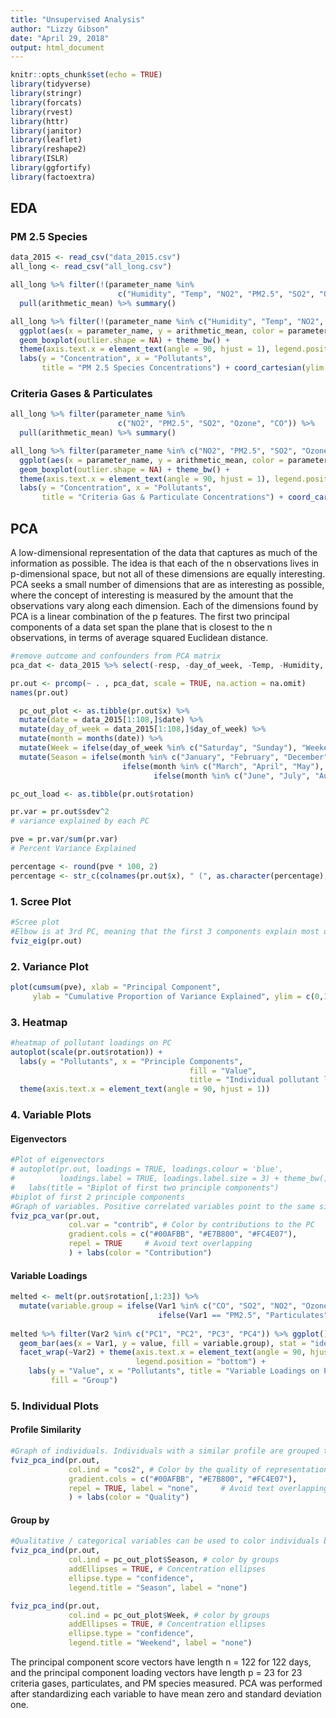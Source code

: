 ```yaml
---
title: "Unsupervised Analysis"
author: "Lizzy Gibson"
date: "April 29, 2018"
output: html_document
---
```


```r
knitr::opts_chunk$set(echo = TRUE)
library(tidyverse)
library(stringr)
library(forcats)
library(rvest)
library(httr)
library(janitor)
library(leaflet)
library(reshape2)
library(ISLR)
library(ggfortify)
library(factoextra)
```

## EDA

### PM 2.5 Species
```r
data_2015 <- read_csv("data_2015.csv")
all_long <- read_csv("all_long.csv")

all_long %>% filter(!(parameter_name %in% 
                        c("Humidity", "Temp", "NO2", "PM2.5", "SO2", "Ozone", "CO"))) %>%
  pull(arithmetic_mean) %>% summary()

all_long %>% filter(!(parameter_name %in% c("Humidity", "Temp", "NO2", "PM2.5", "SO2", "Ozone", "CO"))) %>% 
  ggplot(aes(x = parameter_name, y = arithmetic_mean, color = parameter_name)) + 
  geom_boxplot(outlier.shape = NA) + theme_bw() + 
  theme(axis.text.x = element_text(angle = 90, hjust = 1), legend.position = "none") +
  labs(y = "Concentration", x = "Pollutants", 
       title = "PM 2.5 Species Concentrations") + coord_cartesian(ylim = c(0, 1.25))
```

### Criteria Gases & Particulates
```r
all_long %>% filter(parameter_name %in% 
                        c("NO2", "PM2.5", "SO2", "Ozone", "CO")) %>%
  pull(arithmetic_mean) %>% summary()

all_long %>% filter(parameter_name %in% c("NO2", "PM2.5", "SO2", "Ozone", "CO")) %>% 
  ggplot(aes(x = parameter_name, y = arithmetic_mean, color = parameter_name)) + 
  geom_boxplot(outlier.shape = NA) + theme_bw() + 
  theme(axis.text.x = element_text(angle = 90, hjust = 1), legend.position = "none") +
  labs(y = "Concentration", x = "Pollutants", 
       title = "Criteria Gas & Particulate Concentrations") + coord_cartesian(ylim = c(0, 42))
```

## PCA

A low-dimensional representation of the data that captures as much of the information as possible. The idea is that each of the n observations lives in p-dimensional space, but not all of these dimensions are equally interesting. PCA seeks a small number of dimensions that are as interesting as possible, where the concept of interesting is measured by the amount that the observations vary along each dimension. Each of the dimensions found by PCA is a linear combination of the p features. The first two principal components of a data set span the plane that is closest to the n observations, in terms of average squared Euclidean distance.

```r
#remove outcome and confounders from PCA matrix
pca_dat <- data_2015 %>% select(-resp, -day_of_week, -Temp, -Humidity, -date) %>% as.data.frame()

pr.out <- prcomp(~ . , pca_dat, scale = TRUE, na.action = na.omit)
names(pr.out)

  pc_out_plot <- as.tibble(pr.out$x) %>% 
  mutate(date = data_2015[1:108,]$date) %>% 
  mutate(day_of_week = data_2015[1:108,]$day_of_week) %>% 
  mutate(month = months(date)) %>% 
  mutate(Week = ifelse(day_of_week %in% c("Saturday", "Sunday"), "Weekend", "Week day")) %>% 
  mutate(Season = ifelse(month %in% c("January", "February", "December"), "Winter",
                         ifelse(month %in% c("March", "April", "May"), "Spring",
                                ifelse(month %in% c("June", "July", "August"), "Summer", "Fall"))))

pc_out_load <- as.tibble(pr.out$rotation)

pr.var = pr.out$sdev^2
# variance explained by each PC

pve = pr.var/sum(pr.var)
# Percent Variance Explained

percentage <- round(pve * 100, 2)
percentage <- str_c(colnames(pr.out$x), " (", as.character(percentage), "%", ")")
```

### 1. Scree Plot
```r
#Scree plot
#Elbow is at 3rd PC, meaning that the first 3 components explain most of the data
fviz_eig(pr.out)
```

### 2. Variance Plot
```r
plot(cumsum(pve), xlab = "Principal Component", 
     ylab = "Cumulative Proportion of Variance Explained", ylim = c(0,1), type = 'b')
```

### 3. Heatmap
```r
#heatmap of pollutant loadings on PC
autoplot(scale(pr.out$rotation)) + 
  labs(y = "Pollutants", x = "Principle Components", 
                                        fill = "Value", 
                                        title = "Individual pollutant loadings on principle components") +
  theme(axis.text.x = element_text(angle = 90, hjust = 1))
```

### 4. Variable Plots

#### Eigenvectors
```r
#Plot of eigenvectors
# autoplot(pr.out, loadings = TRUE, loadings.colour = 'blue',
#          loadings.label = TRUE, loadings.label.size = 3) + theme_bw() + 
#   labs(title = "Biplot of first two principle components")
#biplot of first 2 principle components
#Graph of variables. Positive correlated variables point to the same side of the plot. Negative correlated variables point to opposite sides of the graph. longer (oranger) variables contribute more to the PC
fviz_pca_var(pr.out,
             col.var = "contrib", # Color by contributions to the PC
             gradient.cols = c("#00AFBB", "#E7B800", "#FC4E07"),
             repel = TRUE     # Avoid text overlapping
             ) + labs(color = "Contribution")
```

#### Variable Loadings
```r
melted <- melt(pr.out$rotation[,1:23]) %>% 
  mutate(variable.group = ifelse(Var1 %in% c("CO", "SO2", "NO2", "Ozone"), "Criteria Gases",
                                 ifelse(Var1 == "PM2.5", "Particulates", "PM Species")))
 
melted %>% filter(Var2 %in% c("PC1", "PC2", "PC3", "PC4")) %>% ggplot() +
  geom_bar(aes(x = Var1, y = value, fill = variable.group), stat = "identity") + theme_bw() +
  facet_wrap(~Var2) + theme(axis.text.x = element_text(angle = 90, hjust = 1), 
                            legend.position = "bottom") +
    labs(y = "Value", x = "Pollutants", title = "Variable Loadings on Principle Components",
         fill = "Group")
```

### 5. Individual Plots

#### Profile Similarity
```r
#Graph of individuals. Individuals with a similar profile are grouped together.
fviz_pca_ind(pr.out,
             col.ind = "cos2", # Color by the quality of representation
             gradient.cols = c("#00AFBB", "#E7B800", "#FC4E07"),
             repel = TRUE, label = "none",     # Avoid text overlapping
             ) + labs(color = "Quality")
```

#### Group by
```r
#Qualitative / categorical variables can be used to color individuals by groups. The grouping variable #should be of same length as the number of active individuals
fviz_pca_ind(pr.out,
             col.ind = pc_out_plot$Season, # color by groups
             addEllipses = TRUE, # Concentration ellipses
             ellipse.type = "confidence",
             legend.title = "Season", label = "none")

fviz_pca_ind(pr.out,
             col.ind = pc_out_plot$Week, # color by groups
             addEllipses = TRUE, # Concentration ellipses
             ellipse.type = "confidence",
             legend.title = "Weekend", label = "none")
```

The principal component score vectors have length n = 122 for 122 days, and the principal component loading vectors have length p = 23 for 23 criteria gases, particulates, and PM species measured. PCA was performed after standardizing each variable to have mean zero and standard deviation one.

